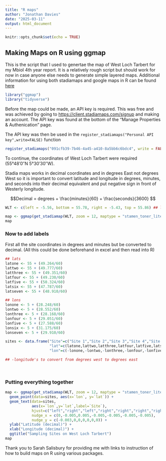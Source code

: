 ---
title: "R maps"
author: "Jonathan Davies"
date: "2025-03-11"
output: html_document
---

```{r setup, include=FALSE}
knitr::opts_chunk$set(echo = TRUE)
```

## Making Maps on R using ggmap

This is the script that I used to genertae the map of West Loch Tarbert for my 
Mbiol 4th year report. It is a relatively rough script but should work for now
in case anyone else needs to generate simple layered maps. Additional information
for using both stadiamaps and google maps in R can be found [here](https://cran.r-project.org/web/packages/ggmap/readme/README.html)  <br />

```{r packages_we_need, include=TRUE, message=FALSE, warning=FALSE}
library("ggmap")
library("tidyverse")
```

Before the map could be made, an API key is required. This was free and was 
achieved by going to <https://client.stadiamaps.com/signup> and making an account.
The API key was found at the bottom of the "Manage Properties & Authenication"
page.  <br />

The API key was then be used in the `register_stadiamaps("Personal API key",write=FALSE)` function
  <br />

```{r Obtaining_map, echo=FALSE}

register_stadiamaps("091cfb39-7b46-4a45-a410-8a5bb6c6bdc4", write = FALSE)
```

To continue, the coordinates of West Loch Tarbert were required (55°48′0″N 5°30′30″W).  <br />

Stadia maps works in decimal coordinates and in degrees East not degrees West so it is 
important to convert latitude and longitude in degrees, minutes, and seconds 
into their decimal equivalent and put negative sign in front of Westerly longitude.  <br />

$$Decimal = degrees + \frac{minutes}{60} + \frac{seconds}{3600} $$

```{r Defining_the_map_location, include=TRUE}

WLT <- c(left = -5.56, bottom = 55.78, right = -5.43, top = 55.86) ## left/right = lon, bottom/top = lat

map <- ggmap(get_stadiamap(WLT, zoom = 12, maptype = "stamen_toner_lite"))
map

```

### Now to add labels

First all the site coordinates in degrees and minutes but be converted to decimal.
(All this could be done beforehand in excel and then read into R)

```{r Site_data, include=TRUE}

## lats
latone <- 55 + (49.264/60)
lattwo <- 55 + (49.777/60)
latthree <- 55 + (49.351/60)
latfour <- 55 + (49.230/60)
latfive <- 55 + (50.324/60)
latsix <- 55 + (47.787/60)
latseven <- 55 + (48.910/60)

## lons
lonone <- 5 + (28.248/60)
lontwo <- 5 + (28.552/60)
lonthree <- 5 + (28.168/60)
lonfour <- 5 + (29.051/60)
lonfive <- 5 + (27.588/60)
lonsix <- 5 + (31.175/60)
lonseven <- 5 + (29.910/60)

sites <- data.frame("Site"=c("Site 1","Site 2","Site 3","Site 4","Site 5","Site 6","Site 7"), 
                    "lat"=c(latone,lattwo,latthree,latfour,latfive,latsix,latseven),
                    "lon"=c(-lonone,-lontwo,-lonthree,-lonfour,-lonfive,-lonsix,-lonseven))

## -longitude's to convert from degrees west to degrees east

```
  <br />
  
### Putting everything together

```{r putting_everything_together, include=TRUE}

map <- ggmap(get_stadiamap(WLT, zoom = 12, maptype = "stamen_toner_lite")) + 
  geom_point(data=sites, aes(x=`lon`, y=`lat`)) + 
  geom_text(data=sites, 
            aes(x=`lon`,y=`lat`,label=`Site`),
            hjust=c("left","right","left","right","right","right","right"),
            nudge_x = c(0,-0.005,0.005,-0.005,-0.005,-0.005,-0.005),
            nudge_y = c(-0.003,0,0,0,0,0,0)) +
  ylab("Latitude (decimal)") +
  xlab("Longitude (decimal)") +
  ggtitle("Sampling Sites on West Loch Tarbert")
map

```

Thank you to Sarah Salisbury for providing me with links to instruction of how
to build maps on R using various packages.




